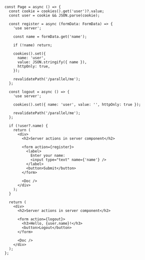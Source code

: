 ```tsx
const Page = async () => {
  const cookie = cookies().get('user')?.value;
  const user = cookie && JSON.parse(cookie);

  const register = async (formData: FormData) => {
    'use server';

    const name = formData.get('name');

    if (!name) return;

    cookies().set({
      name: 'user',
      value: JSON.stringify({ name }),
      httpOnly: true,
    });

    revalidatePath('/parallel/me');
  };

  const logout = async () => {
    'use server';

    cookies().set({ name: 'user', value: '', httpOnly: true });

    revalidatePath('/parallel/me');
  };

  if (!user?.name) {
    return (
      <div>
        <h2>Server actions in server component</h2>

        <form action={register}>
          <label>
            Enter your name:
            <input type="text" name={'name'} />
          </label>
          <button>Submit</button>
        </form>

        <Doc />
      </div>
    );
  }

  return (
    <div>
      <h2>Server actions in server component</h2>

      <form action={logout}>
        <h3>Hello, {user.name}!</h3>
        <button>Logout</button>
      </form>

      <Doc />
    </div>
  );
};
```
